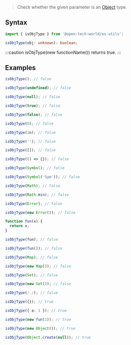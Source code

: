> Check whether the given parameter is an [Object](https://developer.mozilla.org/en-US/docs/Web/JavaScript/Reference/Global_Objects/Object) type.

## Syntax

```ts
import { isObjType } from '@open-tech-world/es-utils';

isObjType(obj: unknown): boolean;
```

:::caution
isObjType(new functionName()) returns true.
:::

## Examples

```ts
isObjType(); // false

isObjType(undefined); // false

isObjType(null); // false

isObjType(true); // false

isObjType(false); // false

isObjType(0); // false

isObjType(1n); // false

isObjType(''); // false

isObjType([]); // false

isObjType(() => {}); // false

isObjType(Symbol); // false

isObjType(Symbol('Sym')); // false

isObjType(Math); // false

isObjType(Math.min); // false

isObjType(Error); // false

isObjType(new Error()); // false

function fun(x) {
  return x;
}

isObjType(fun); // false

isObjType(fun()); // false

isObjType(Map); // false

isObjType(new Map()); // false

isObjType(Set); // false

isObjType(new Set()); // false

isObjType(/./); // false

isObjType({}); // true

isObjType({ a: 1 }); // true

isObjType(new fun(1)); // true

isObjType(new Object()); // true

isObjType(Object.create(null)); // true

```
